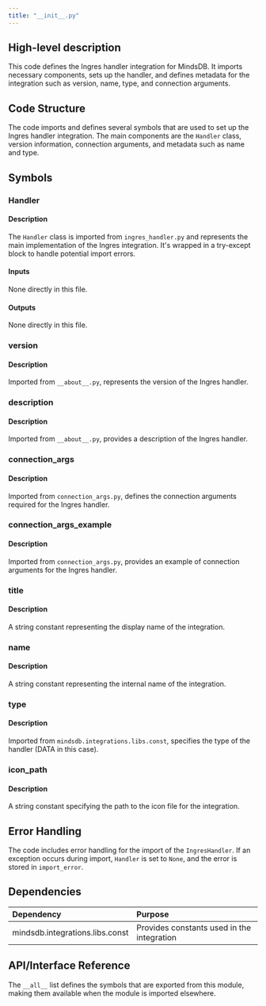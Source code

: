 ```yaml
---
title: "__init__.py"
---
```


## High-level description
This code defines the Ingres handler integration for MindsDB. It imports necessary components, sets up the handler, and defines metadata for the integration such as version, name, type, and connection arguments.

## Code Structure
The code imports and defines several symbols that are used to set up the Ingres handler integration. The main components are the `Handler` class, version information, connection arguments, and metadata such as name and type.

## Symbols

### Handler
#### Description
The `Handler` class is imported from `ingres_handler.py` and represents the main implementation of the Ingres integration. It's wrapped in a try-except block to handle potential import errors.

#### Inputs
None directly in this file.

#### Outputs
None directly in this file.

### version
#### Description
Imported from `__about__.py`, represents the version of the Ingres handler.

### description
#### Description
Imported from `__about__.py`, provides a description of the Ingres handler.

### connection_args
#### Description
Imported from `connection_args.py`, defines the connection arguments required for the Ingres handler.

### connection_args_example
#### Description
Imported from `connection_args.py`, provides an example of connection arguments for the Ingres handler.

### title
#### Description
A string constant representing the display name of the integration.

### name
#### Description
A string constant representing the internal name of the integration.

### type
#### Description
Imported from `mindsdb.integrations.libs.const`, specifies the type of the handler (DATA in this case).

### icon_path
#### Description
A string constant specifying the path to the icon file for the integration.

## Error Handling
The code includes error handling for the import of the `IngresHandler`. If an exception occurs during import, `Handler` is set to `None`, and the error is stored in `import_error`.

## Dependencies
| Dependency | Purpose |
|:-----------|:--------|
| mindsdb.integrations.libs.const | Provides constants used in the integration |

## API/Interface Reference
The `__all__` list defines the symbols that are exported from this module, making them available when the module is imported elsewhere.